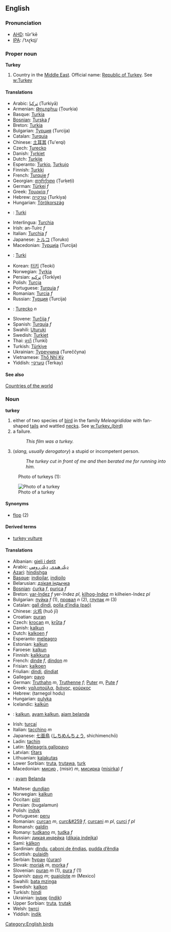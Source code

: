 ==English==
=== Pronunciation ===
*[[w:AHD|AHD]]: tûr'kē
*[[w:IPA|IPA]]: /ˈtʌɽkɪj/

=== Proper noun ===
'''Turkey'''

# Country in the [[Middle East]]. Official name: [[Republic of Turkey]].  See [[w:Turkey]]

====Translations====
*Arabic: [[تركيا]] (Turkiyā)
*Armenian: [[Թուրքիա]] (Ṭourḳia)
*Basque: [[Turkia]]
*[[Bosnian]]: [[Turska]] ''f''
*Breton: [[Turkia]]
*Bulgarian: [[Турция]] (Turcija)
*Catalan: [[Turquia]]
*Chinese: [[土耳其]] (Tu'erqi)
*Czech: [[Turecko]]
*Danish: [[Tyrkiet]]
*Dutch: [[Turkije]]
*Esperanto: [[Turkio]], [[Turkujo]]
*Finnish: [[Turkki]]
*French: [[Turquie]] ''f''
*Georgian: [[თურქეთი]] (Ṭurḳeṭi)
*German: [[Türkei]] ''f''
*Greek: [[Τουρκία]] ''f''
*Hebrew: [[טורקייה]] (Turkiya)
*Hungarian: [[Törökország]]
*{{id}}: [[Turki]]
*Interlingua: [[Turchia]]
*Irish: an-Tuirc ''f''
*Italian: [[Turchia]] ''f''
*Japanese: [[トルコ]] (Toruko)
*Macedonian: [[Турција]] (Turcija)
*{{ms}}: [[Turki]]
*Korean: [[터키]] (Teoki)
*Norwegian: [[Tyrkia]]
*Persian: [[ترکیه]] (Torkīye)
*Polish: [[Turcja]]
*Portuguese: [[Turquia]] ''f''
*Romanian: [[Turcia]] ''f''
*Russian: [[Турция]] (Turcija)
*{{sk}}: [[Turecko#Slovak|Turecko]] ''n''
*Slovene: [[Turčija]] ''f''
*Spanish: [[Turquía]] ''f''
*Swahili: [[Uturuki]]
*Swedish: [[Turkiet]]
*Thai: [[ตุรกี]] (Tunkī)
*Turkish: [[Türkiye]]
*Ukrainian: [[Туреччина]] (Tureččyna)
*Vietnamese: [[Thổ Nhĩ Kỳ]]
*Yiddish: [[טערקײַ]] (Terkay)

==== See also ====
[[Countries of the world]]

=== Noun ===
'''turkey'''

# either of two species of [[bird]] in the family ''Meleagrididae'' with fan-shaped [[tail]]s and wattled [[neck]]s.  See [[w:Turkey_(bird)]]
# a failure.  
#:''This film was a turkey.''
# (''slang, usually derogatory'') a stupid or incompetent person.
#:''The turkey cut in front of me and then berated me for running into him.''

:Photo of turkeys (1):
[[Image:turkeys_1.jpg|Photo of a turkey]]

==== Synonyms ====
*[[flop]] (2)

====Derived terms====
*[[turkey vulture]]

==== Translations ====
*Albanian: [[gjeli i detit]]
*Arabic: [[ديك هندي]], [[ديك رومي]]
*[[Azari]]: [[hindishga]]
*[[Basque]]: [[indioilar]], [[indioilo]]
*Belarusian: [[дзікая індычка]]
*[[Bosnian]]: [[ćurka]] ''f'', [[purica]] ''f''
*Breton: [[yar-Indez]] ''f''  yer-Indez ''pl'', [[kilhog-Indez]] ''m''  kilheien-Indez ''pl''
*Bulgarian: [[пуйка]] ''f'' (1), [[провал]] ''n'' (2), [[глупак]] ''m'' (3)
*Catalan: [[gall dindi]], [[polla d’índia (paó)]]
*Chinese: [[火鸡]] (huǒ jī)
*Croatian: [[puran]]
*Czech: [[krocan]] ''m'', [[krůta]] ''f''
*Danish: [[kalkun]]
*Dutch: [[kalkoen]] ''f''
*Esperanto: [[meleagro]]
*Estonian: [[kalkun]]
*Faroese: [[kalkun]]
*Finnish: [[kalkkuna]]
*French: [[dinde]] ''f'', [[dindon]] ''m''
*Frisian: [[kalkoen]]
*Friulian: [[dindi]], [[dindiat]]
*Gallegan: [[pavo]]
*German: [[Truthahn]] ''m'', [[Truthenne]] ''f''; [[Puter]] ''m'', [[Pute]] ''f''
*Greek: [[γαλοπούλα]], [[διάνος]], [[κούρκος]] '' ''
*Hebrew: (tarnegol hodu)
*Hungarian: [[pulyka]]
*Icelandic: [[kalkún]]
*{{id}}: [[kalkun]], [[ayam kalkun]], [[ajam belanda]]
*Irish: [[turcaí]]
*Italian: [[tacchino]] ''m''
*Japanese: [[七面鳥]] ([[しちめんちょう]], shichimenchō)
*Ladin: [[tachin]]
*Latin: [[Meleagris gallopavo]] '' ''
*Latvian: [[tītars]]
*Lithuanian: [[kalakutas]]
*Lower Sorbian: [[truta]], [[trutawa]], [[turk]]
*Macedonian: [[мисир]] , (misir) ''m'', [[мисирка]] ([[misirka]]) ''f''
*{{ms}}: [[ayam]] [[Belanda]]
*Maltese: [[dundjan]]
*Norwegian: [[kalkun]]
*Occitan: [[piòt]]
*Persian: (bugalamun)
*Polish: [[indyk]] '' ''
*Portuguese: [[peru]]
*Romanian: [[curcan]] ''m'', [[curc&#259]] ''f'', [[curcani]] ''m pl'', [[curci]] ''f pl''
*Romansh: [[galdin]]
*Romany: [[tudkano]] ''m'', [[tudka]] ''f''
*Russian: [[дикая индейка]] ([[dikaja indejka]]) '' ''
*Sami: [[kálkon]]
*Sardinian: [[dindu]], [[caboni de ěndias]], [[pudda d’ěndia]]
*Scottish: [[pulaidh]]
*Serbian: [[ћуран]] ([[ćuran]])
*Slovak: [[moriak]] ''m'', [[morka]] ''f''
*Slovenian: [[puran]] ''m'' (1), [[pura]] ''f'' (1)
*Spanish: [[pavo]] ''m''; [[guajolote]] ''m'' (Mexico)
*Swahili: [[bata mzinga]]
*Swedish: [[kalkon]]
*Turkish: [[hindi]]
*Ukrainian: [[індик]] ([[indik]])
*Upper Sorbian: [[truta]], [[trutak]]
*Welsh: [[twrci]]
*Yiddish: [[indik]]

[[Category:English birds]]